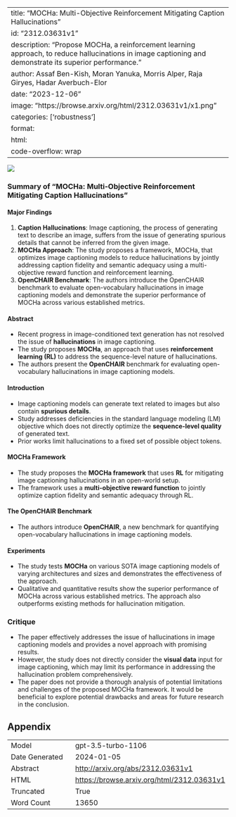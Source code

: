 
---
title: "MOCHa: Multi-Objective Reinforcement Mitigating Caption Hallucinations"
id: "2312.03631v1"
description: "Propose MOCHa, a reinforcement learning approach, to reduce hallucinations in image captioning and demonstrate its superior performance."
author: Assaf Ben-Kish, Moran Yanuka, Morris Alper, Raja Giryes, Hadar Averbuch-Elor
date: "2023-12-06"
image: "https://browse.arxiv.org/html/2312.03631v1/x1.png"
categories: ['robustness']
format:
  html:
    code-overflow: wrap
---

![](https://browse.arxiv.org/html/2312.03631v1/x1.png)

### Summary of "MOCHa: Multi-Objective Reinforcement Mitigating Caption Hallucinations"

#### Major Findings 
1. **Caption Hallucinations**: Image captioning, the process of generating text to describe an image, suffers from the issue of generating spurious details that cannot be inferred from the given image.
2. **MOCHa Approach**: The study proposes a framework, MOCHa, that optimizes image captioning models to reduce hallucinations by jointly addressing caption fidelity and semantic adequacy using a multi-objective reward function and reinforcement learning.
3. **OpenCHAIR Benchmark**: The authors introduce the OpenCHAIR benchmark to evaluate open-vocabulary hallucinations in image captioning models and demonstrate the superior performance of MOCHa across various established metrics.

#### Abstract
- Recent progress in image-conditioned text generation has not resolved the issue of **hallucinations** in image captioning.
- The study proposes **MOCHa**, an approach that uses **reinforcement learning (RL)** to address the sequence-level nature of hallucinations.
- The authors present the **OpenCHAIR** benchmark for evaluating open-vocabulary hallucinations in image captioning models.

#### Introduction
- Image captioning models can generate text related to images but also contain **spurious details**.
- Study addresses deficiencies in the standard language modeling (LM) objective which does not directly optimize the **sequence-level quality** of generated text.
- Prior works limit hallucinations to a fixed set of possible object tokens.

#### MOCHa Framework
- The study proposes the **MOCHa framework** that uses **RL** for mitigating image captioning hallucinations in an open-world setup.
- The framework uses a **multi-objective reward function** to jointly optimize caption fidelity and semantic adequacy through RL.

#### The OpenCHAIR Benchmark
- The authors introduce **OpenCHAIR**, a new benchmark for quantifying open-vocabulary hallucinations in image captioning models.

#### Experiments
- The study tests **MOCHa** on various SOTA image captioning models of varying architectures and sizes and demonstrates the effectiveness of the approach.
- Qualitative and quantitative results show the superior performance of MOCHa across various established metrics. The approach also outperforms existing methods for hallucination mitigation.

### Critique
- The paper effectively addresses the issue of hallucinations in image captioning models and provides a novel approach with promising results.
- However, the study does not directly consider the **visual data** input for image captioning, which may limit its performance in addressing the hallucination problem comprehensively.
- The paper does not provide a thorough analysis of potential limitations and challenges of the proposed MOCHa framework. It would be beneficial to explore potential drawbacks and areas for future research in the conclusion.

## Appendix

|          |          |
|----------|----------|
| Model     | gpt-3.5-turbo-1106       |
| Date Generated     | 2024-01-05       |
| Abstract | [http://arxiv.org/abs/2312.03631v1](http://arxiv.org/abs/2312.03631v1)        |
| HTML     | [https://browse.arxiv.org/html/2312.03631v1](https://browse.arxiv.org/html/2312.03631v1)       |
| Truncated       | True       |
| Word Count       | 13650       |